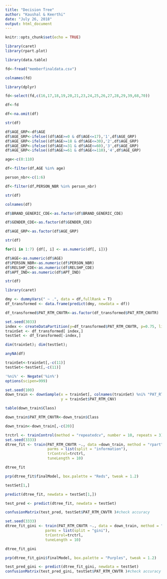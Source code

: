 ---
title: "Decision Tree"
author: "Kaushal & Keerthi"
date: "July 26, 2018"
output: html_document
---

```{r setup, include=FALSE}
knitr::opts_chunk$set(echo = TRUE)
```

```{r}
library(caret)
library(rpart.plot)
```
```{r}
library(data.table)
```

```{r}
fd<-fread("memberfinaldata.csv")
```


```{r}
colnames(fd)
```

```{r}
library(dplyr)

fd<-select(fd,c(16,17,18,19,20,21,23,24,25,26,27,28,29,39,68,70))


```

```{r}
df<-fd
```
```{r}
df<-na.omit(df)

str(df)
```

```{r}
df$AGE_GRP<-df$AGE
df$AGE_GRP<-ifelse((df$AGE>=0 & df$AGE<=17),'1',df$AGE_GRP)
df$AGE_GRP<-ifelse((df$AGE>=18 & df$AGE<=30),'2',df$AGE_GRP)
df$AGE_GRP<-ifelse((df$AGE>=31 & df$AGE<=60),'3',df$AGE_GRP)
df$AGE_GRP<-ifelse((df$AGE>=61 & df$AGE<=110),'4',df$AGE_GRP)
```
```{r}
age<-c(0:110)

df<-filter(df,AGE %in% age)
```

```{r}
person_nbr<-c(1:6)

df<-filter(df,PERSON_NBR %in% person_nbr)
```

```{r}
str(df)

colnames(df)

df$BRAND_GENERIC_CDE<-as.factor(df$BRAND_GENERIC_CDE)

df$GENDER_CDE<-as.factor(df$GENDER_CDE)

df$AGE_GRP<-as.factor(df$AGE_GRP)
```
```{r}
str(df)
```

```{r}
for(i in 1:7) {df[, i] <- as.numeric(df[, i])} 

df$AGE<-as.numeric(df$AGE)
df$PERSON_NBR<-as.numeric(df$PERSON_NBR)
df$RELSHP_CDE<-as.numeric(df$RELSHP_CDE)
df$APT_IND<-as.numeric(df$APT_IND)
```

```{r}
str(df)
```
```{r}
library(caret)
```

```{r}
dmy <- dummyVars(" ~ .", data = df,fullRank = T)
df_transformed <- data.frame(predict(dmy, newdata = df))
```

```{r}
df_transformed$PAT_RTM_CNVTR<-as.factor(df_transformed$PAT_RTM_CNVTR)
```

```{r}
set.seed(3033)
index <- createDataPartition(y=df_transformed$PAT_RTM_CNVTR, p=0.75, list=FALSE)
trainSet <- df_transformed[ index,]
testSet <- df_transformed[-index,]
```

```{r}
dim(trainSet); dim(testSet);
```
```{r}
anyNA(df)
```

```{r}
trainSet<-trainSet[,-c(11)]
testSet<-testSet[,-c(11)]
```

```{r}
'%ni%' <- Negate('%in%')
options(scipen=999)
```

```{r}
set.seed(100)
down_train <- downSample(x = trainSet[, colnames(trainSet) %ni% "PAT_RTM_CNVTR"],
                         y = trainSet$PAT_RTM_CNV)

```

```{r}
table(down_train$Class)

```

```{r}
down_train$PAT_RTM_CNVTR<-down_train$Class
```

```{r}
down_train<-down_train[,-c(20)]
```

```{r}
trctrl <- trainControl(method = "repeatedcv", number = 10, repeats = 3)
set.seed(3333)
dtree_fit <- train(PAT_RTM_CNVTR ~., data =down_train, method = "rpart",
                   parms = list(split = "information"),
                   trControl=trctrl,
                   tuneLength = 10)
```

```{r}
dtree_fit
```
```{r}
prp(dtree_fit$finalModel, box.palette = "Reds", tweak = 1.2)
```

```{r}
testSet[1,]
```

```{r}
predict(dtree_fit, newdata = testSet[1,])
```

```{r}
test_pred <- predict(dtree_fit, newdata = testSet)
```

```{r}
confusionMatrix(test_pred, testSet$PAT_RTM_CNVTR )#check accuracy
```

```{r}
set.seed(3333)
dtree_fit_gini <- train(PAT_RTM_CNVTR ~., data = down_train, method = "rpart",
                  parms = list(split = "gini"),
                  trControl=trctrl,
                  tuneLength = 10)
```

```{r}
dtree_fit_gini
```

```{r}
prp(dtree_fit_gini$finalModel, box.palette = "Purples", tweak = 1.2)
```
```{r}
test_pred_gini <- predict(dtree_fit_gini, newdata = testSet)
confusionMatrix(test_pred_gini, testSet$PAT_RTM_CNVTR )#check accuracy
```

